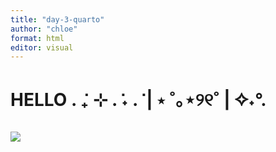 ```yaml
---
title: "day-3-quarto"
author: "chloe"
format: html
editor: visual
---
```


# HELLO . ݁₊ ⊹ . ݁˖ . ݁ \| ⋆ ˚｡⋆୨୧˚ \| ✧˖°.

```r

```

![](https://media4.giphy.com/media/v1.Y2lkPTc5MGI3NjExZ20wdTE5Z2l4YTM2NnBiM3k1ZTR2NHl2aHNyajdwYzU5cG5kemVvcyZlcD12MV9pbnRlcm5hbF9naWZfYnlfaWQmY3Q9Zw/mLZ6kvGkH31z0BAKUX/giphy.gif)
